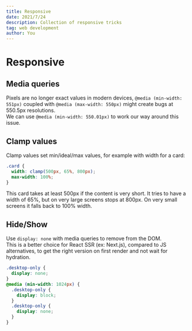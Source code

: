 ```yaml
---
title: Responsive
date: 2021/7/24
description: Collection of responsive tricks
tag: web development
author: You
---
```


# Responsive

## Media queries

Pixels are no longer exact values in modern devices, `@media (min-width: 551px)` coupled with `@media (max-width: 550px)` might create bugs at 550.5px resolutions.  
We can use `@media (min-width: 550.01px)` to work our way around this issue.

## Clamp values

Clamp values set min/ideal/max values, for example with width for a card:

```css
.card {
  width: clamp(500px, 65%, 800px);
  max-width: 100%;
}
```

<div
  style={{
    width: 'clamp(500px, 65%, 800px)',
    maxWidth: '100%',
    borderRadius: '4px',
    border: '1px solid #e2e8f0',
    padding: '24px',
    margin: '0 auto'
  }}
>
  This card takes at least 500px if the content is very short. It tries to have
  a width of 65%, but on very large screens stops at 800px. On very small
  screens it falls back to 100% width.
</div>

## Hide/Show

Use `display: none` with media queries to remove from the DOM.  
This is a better choice for React SSR (ex: Next.js), compared to JS alternatives, to get the right version on first render and not wait for hydration.

```css
.desktop-only {
  display: none;
}
@media (min-width: 1024px) {
  .desktop-only {
    display: block;
  }
  .desktop-only {
    display: none;
  }
}
```
